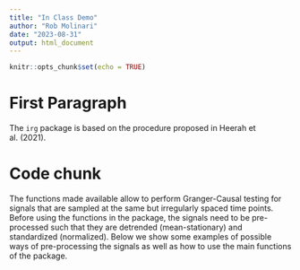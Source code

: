 ```yaml
---
title: "In Class Demo"
author: "Rob Molinari"
date: "2023-08-31"
output: html_document
---
```


```r
knitr::opts_chunk$set(echo = TRUE)
```

# First Paragraph

The `irg` package is based on the procedure proposed in Heerah et al. (2021).

# Code chunk

The functions made available allow to perform Granger-Causal testing for signals that are sampled at the same but irregularly spaced time points. Before using the functions in the package, the signals need to be pre-processed such that they are detrended (mean-stationary) and standardized (normalized). Below we show some examples of possible ways of pre-processing the signals as well as how to use the main functions of the package.

